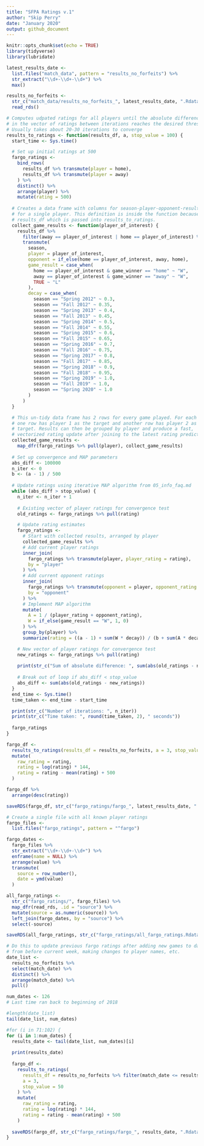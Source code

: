 ```yaml
---
title: "SFPA Ratings v.1"
author: "Skip Perry"
date: "January 2020"
output: github_document
---
```


```r
knitr::opts_chunk$set(echo = TRUE)
library(tidyverse)
library(lubridate)
```

```r
latest_results_date <- 
  list.files("match_data", pattern = "results_no_forfeits") %>% 
  str_extract("\\d+-\\d+-\\d+") %>% 
  max()

results_no_forfeits <- 
  str_c("match_data/results_no_forfeits_", latest_results_date, ".Rdata") %>% 
  read_rds()

# Computes udpated ratings for all players until the absolute difference 
# in the vector of ratings between iterations reaches the desired threshold
# Usually takes about 20-30 iterations to converge
results_to_ratings <- function(results_df, a, stop_value = 100) {
  start_time <- Sys.time()

  # Set up initial ratings at 500
  fargo_ratings <- 
    bind_rows(
      results_df %>% transmute(player = home), 
      results_df %>% transmute(player = away)
    ) %>% 
    distinct() %>% 
    arrange(player) %>% 
    mutate(rating = 500)
  
  # Creates a data frame with columns for season-player-opponent-result-decay 
  # for a single player. This definition is inside the function because it uses 
  # results_df which is passed into results_to_ratings.
  collect_game_results <- function(player_of_interest) {
    results_df %>% 
      filter(away == player_of_interest | home == player_of_interest) %>% 
      transmute(
        season,
        player = player_of_interest,
        opponent = if_else(home == player_of_interest, away, home),
        game_result = case_when(
          home == player_of_interest & game_winner == "home" ~ "W",
          away == player_of_interest & game_winner == "away" ~ "W",
          TRUE ~ "L"
        ),
        decay = case_when(
          season == "Spring 2012" ~ 0.3,
          season == "Fall 2012" ~ 0.35,
          season == "Spring 2013" ~ 0.4,
          season == "Fall 2013" ~ 0.45,
          season == "Spring 2014" ~ 0.5,
          season == "Fall 2014" ~ 0.55,
          season == "Spring 2015" ~ 0.6,
          season == "Fall 2015" ~ 0.65,
          season == "Spring 2016" ~ 0.7,
          season == "Fall 2016" ~ 0.75,
          season == "Spring 2017" ~ 0.8,
          season == "Fall 2017" ~ 0.85,
          season == "Spring 2018" ~ 0.9,
          season == "Fall 2018" ~ 0.95,
          season == "Spring 2019" ~ 1.0,
          season == "Fall 2019" ~ 1.0,
          season == "Spring 2020" ~ 1.0
        )
      )
  }

  # This un-tidy data frame has 2 rows for every game played. For each game, 
  # one row has player 1 as the target and another row has player 2 as the 
  # target. Results can then be grouped by player and produce a fast,
  # vectorized rating update after joining to the latest rating predictions. 
  collected_game_results <- 
    map_dfr(fargo_ratings %>% pull(player), collect_game_results)
  
  # Set up convergence and MAP parameters 
  abs_diff <- 100000
  n_iter <- 0
  b <- (a - 1) / 500
  
  # Update ratings using iterative MAP algorithm from 05_info_faq.md
  while (abs_diff > stop_value) {
    n_iter <- n_iter + 1
    
    # Existing vector of player ratings for convergence test
    old_ratings <- fargo_ratings %>% pull(rating)

    # Update rating estimates
    fargo_ratings <- 
      # Start with collected results, arranged by player 
      collected_game_results %>%
      # Add current player ratings
      inner_join(
        fargo_ratings %>% transmute(player, player_rating = rating), 
        by = "player"
      ) %>% 
      # Add current opponent ratings
      inner_join(
        fargo_ratings %>% transmute(opponent = player, opponent_rating = rating), 
        by = "opponent"
      ) %>% 
      # Implement MAP algorithm 
      mutate(
        A = 1 / (player_rating + opponent_rating),
        W = if_else(game_result == "W", 1, 0)
      ) %>% 
      group_by(player) %>% 
      summarize(rating = ((a - 1) + sum(W * decay)) / (b + sum(A * decay)))

    # New vector of player ratings for convergence test
    new_ratings <- fargo_ratings %>% pull(rating) 
    
    print(str_c("Sum of absolute difference: ", sum(abs(old_ratings - new_ratings))))
    
    # Break out of loop if abs_diff < stop_value
    abs_diff <- sum(abs(old_ratings - new_ratings))
  }
  end_time <- Sys.time()
  time_taken <- end_time - start_time

  print(str_c("Number of iterations: ", n_iter))
  print(str_c("Time taken: ", round(time_taken, 2), " seconds"))
  
  fargo_ratings
}
```

```r
fargo_df <- 
  results_to_ratings(results_df = results_no_forfeits, a = 3, stop_value = 50) %>% 
  mutate(
    raw_rating = rating,
    rating = log(rating) * 144,
    rating = rating - mean(rating) + 500
  )

fargo_df %>% 
  arrange(desc(rating))
```

```r
saveRDS(fargo_df, str_c("fargo_ratings/fargo_", latest_results_date, ".Rdata"))
```

```r
# Create a single file with all known player ratings
fargo_files <- 
  list.files("fargo_ratings", pattern = "^fargo")

fargo_dates <- 
  fargo_files %>% 
  str_extract("\\d+-\\d+-\\d+") %>% 
  enframe(name = NULL) %>% 
  arrange(value) %>% 
  transmute(
    source = row_number(),
    date = ymd(value)
  )

all_fargo_ratings <- 
  str_c("fargo_ratings/", fargo_files) %>% 
  map_dfr(read_rds, .id = "source") %>% 
  mutate(source = as.numeric(source)) %>% 
  left_join(fargo_dates, by = "source") %>% 
  select(-source)

saveRDS(all_fargo_ratings, str_c("fargo_ratings/all_fargo_ratings.Rdata"))
```

```r
# Do this to update previous fargo ratings after adding new games to database
# from before current week, making changes to player names, etc.
date_list <- 
  results_no_forfeits %>% 
  select(match_date) %>% 
  distinct() %>% 
  arrange(match_date) %>% 
  pull()

num_dates <- 126
# Last time ran back to beginning of 2018

#length(date_list)
tail(date_list, num_dates)

#for (i in 71:102) {
for (i in 1:num_dates) {
  results_date <- tail(date_list, num_dates)[i]
  
  print(results_date)
  
  fargo_df <- 
    results_to_ratings(
      results_df = results_no_forfeits %>% filter(match_date <= results_date), 
      a = 3, 
      stop_value = 50
    ) %>% 
    mutate(
      raw_rating = rating,
      rating = log(rating) * 144,
      rating = rating - mean(rating) + 500
    )
  
  saveRDS(fargo_df, str_c("fargo_ratings/fargo_", results_date, ".Rdata"))
}
```
